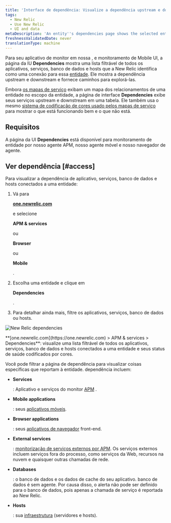```yaml
---
title: 'Interface de dependência: Visualize a dependência upstream e downstream de uma entidade'
tags:
  - New Relic
  - Use New Relic
  - UI and data
metaDescription: 'An entity''s dependencies page shows the selected entity''s upstream and downstream dependencies for apps, services, databases, and hosts.'
freshnessValidatedDate: never
translationType: machine
---
```



Para seu aplicativo de monitor em nossa <InlinePopover type="apm"/>, <InlinePopover type="browser"/>e monitoramento de Mobile UI, a página da IU <DoNotTranslate>**Dependencies**</DoNotTranslate> mostra uma lista filtrável de todos os aplicativos, serviços, banco de dados e hosts que a New Relic identifica como uma conexão para essa [entidade](/docs/new-relic-solutions/new-relic-one/core-concepts/what-entity-new-relic). Ele mostra a dependência upstream e downstream e fornece caminhos para explorá-las.

Embora [os mapas de serviço](/docs/understand-dependencies/understand-system-dependencies/service-maps/service-maps-new-relic-one) exibam um mapa dos relacionamentos de uma entidade no escopo da entidade, a página de interface <DoNotTranslate>**Dependencies**</DoNotTranslate> exibe seus serviços upstream e downstream em uma tabela. Ele também usa o mesmo [sistema de codificação de cores usado pelos mapas de serviço](/docs/understand-dependencies/understand-system-dependencies/service-maps/service-maps-new-relic-one#alerts) para mostrar o que está funcionando bem e o que não está.

## Requisitos

A página da UI <DoNotTranslate>**Dependencies**</DoNotTranslate> está disponível para monitoramento de entidade por nosso agente APM, nosso agente móvel e nosso navegador de agente.

## Ver dependência [#access]

Para visualizar a dependência de aplicativo, serviços, banco de dados e hosts conectados a uma entidade:

1. Vá para

   <DoNotTranslate>**[one.newrelic.com](https://one.newrelic.com)**</DoNotTranslate>

   e selecione

   <DoNotTranslate>**APM & services**</DoNotTranslate>

   ou

   <DoNotTranslate>**Browser**</DoNotTranslate>

   ou

   <DoNotTranslate>**Mobile**</DoNotTranslate>

   .

2. Escolha uma entidade e clique em

   <DoNotTranslate>**Dependencies**</DoNotTranslate>

   .

3. Para detalhar ainda mais, filtre os aplicativos, serviços, banco de dados ou hosts.

<img
  title="omnimapDependencies.png"
  alt="New Relic dependencies"
  src={solutionsOmnimapDependencies}
/>

<figcaption>
  <DoNotTranslate>**[one.newrelic.com](https://one.newrelic.com) > APM & services > Dependencies**</DoNotTranslate>: visualize uma lista filtrável de todos os aplicativos, serviços, banco de dados e hosts conectados a uma entidade e seus status de saúde codificados por cores.
</figcaption>

Você pode filtrar a página de dependência para visualizar coisas específicas que reportam à entidade. dependência incluem:

* <DoNotTranslate>**Services**</DoNotTranslate>

  : Aplicativo e serviços do monitor [APM](/docs/apm) .

* <DoNotTranslate>**Mobile applications**</DoNotTranslate>

  : seus [aplicativos móveis](/docs/mobile-monitoring).

* <DoNotTranslate>**Browser applications**</DoNotTranslate>

  : seus [aplicativos de navegador](/docs/browser) front-end.

* <DoNotTranslate>**External services**</DoNotTranslate>

  : [monitorização de serviços externos por APM](/docs/apm/applications-menu/monitoring/external-services-page). Os serviços externos incluem serviços fora do processo, como serviços da Web, recursos na nuvem e quaisquer outras chamadas de rede.

* <DoNotTranslate>**Databases**</DoNotTranslate>

  : o banco de dados e os dados de cache do seu aplicativo. banco de dados é sem agente. Por causa disso, o alerta não pode ser definido para o banco de dados, pois apenas a chamada de serviço é reportada ao New Relic.

* <DoNotTranslate>**Hosts**</DoNotTranslate>

  : sua [infraestrutura](/docs/infrastructure) (servidores e hosts).